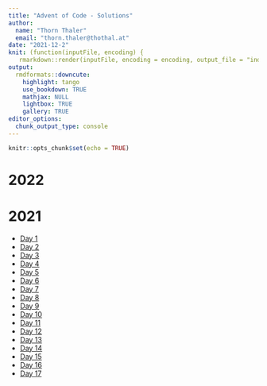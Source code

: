 ```yaml
---
title: "Advent of Code - Solutions"
author: 
  name: "Thorn Thaler"
  email: "thorn.thaler@thothal.at"
date: "2021-12-2"
knit: (function(inputFile, encoding) {
   rmarkdown::render(inputFile, encoding = encoding, output_file = "index.html", output_dir = here::here("docs")) })
output: 
  rmdformats::downcute:
    highlight: tango
    use_bookdown: TRUE
    mathjax: NULL
    lightbox: TRUE
    gallery: TRUE
editor_options: 
  chunk_output_type: console
---
```


```r
knitr::opts_chunk$set(echo = TRUE)
```

# 2022


# 2021

* [Day 1](2021_task1.html)
* [Day 2](2021_task10.html)
* [Day 3](2021_task11.html)
* [Day 4](2021_task12.html)
* [Day 5](2021_task13.html)
* [Day 6](2021_task14.html)
* [Day 7](2021_task15.html)
* [Day 8](2021_task16.html)
* [Day 9](2021_task17.html)
* [Day 10](2021_task2.html)
* [Day 11](2021_task3.html)
* [Day 12](2021_task4.html)
* [Day 13](2021_task5.html)
* [Day 14](2021_task6.html)
* [Day 15](2021_task7.html)
* [Day 16](2021_task8.html)
* [Day 17](2021_task9.html)


